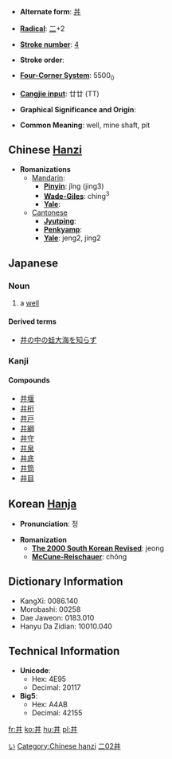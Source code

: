 * '''Alternate form''': [[丼]]

* '''[[Wiktionary:Chinese radical index| Radical]]''': [[Wiktionary:Chinese radical index 二|二]]+2

* '''[[Wiktionary:Chinese total strokes index|Stroke number]]''': [[Wiktionary:Chinese total strokes index 4|4]]

* '''Stroke order''': 

* '''[[Wiktionary:Chinese four corner index|Four-Corner System]]''': 5500<sub>0</sub>

* '''[[Wiktionary:Chinese Cangjie index|Cangjie input]]''': 廿廿 (TT)

* '''Graphical Significance and Origin''': 

* '''Common Meaning''': well, mine shaft, pit



== Chinese [[Hanzi]] ==

* '''Romanizations'''
** [[Mandarin]]:
*** '''[[Pinyin]]''': jǐng (jing3)
*** '''[[Wade-Giles]]''': ching<sup>3</sup>
*** '''[[Yale]]''': 
**[[Cantonese]]
***'''[[Jyutping]]''':
***'''[[Penkyamp]]''': 
***'''[[Yale]]''': jeng2, jing2



==Japanese==
[[Category:Japanese language|い]]
===Noun===
{{janoun|[[い]]|[[i]]}}
# a [[well]]
====Derived terms====
*[[井の中の蛙大海を知らず]]


===Kanji===
{{kanji|[[せい]] ([[sei]]), [[しょう]] ([[shō]])|[[い]] ([[i]]), [[いど]] ([[ido]])}}
====Compounds====
*[[井堰]]
*[[井桁]]
*[[井戸]]
*[[井綱]]
*[[井守]]
*[[井泉]]
*[[井底]]
*[[井筒]]
*[[井目]]



== Korean [[Hanja]] ==

* '''Pronunciation''': 정

* '''Romanization'''
** '''[[The 2000 South Korean Revised Romanization|The 2000 South Korean Revised]]''': jeong
** '''[[McCune-Reischauer]]''': chŏng



== Dictionary Information ==

* KangXi: 0086.140
* Morobashi: 00258
* Dae Jaweon: 0183.010
* Hanyu Da Zidian: 10010.040

== Technical Information ==

* '''Unicode''':
** Hex: 4E95
** Decimal: 20117
* '''Big5''':
** Hex: A4AB
** Decimal: 42155

[[Category:Chinese hanzi]]
[[Category:Japanese kanji|二02井]]

[[fr:井]]
[[ko:井]]
[[hu:井]]
[[pl:井]]